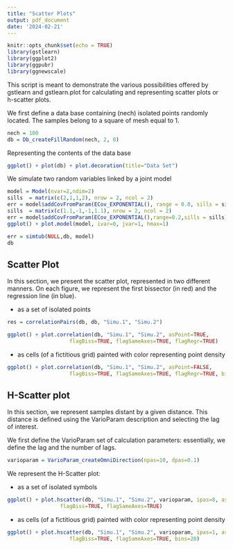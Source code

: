 ```yaml
---
title: "Scatter Plots"
output: pdf_document
date: '2024-02-21'
---
```


```r
knitr::opts_chunk$set(echo = TRUE)
library(gstlearn)
library(ggplot2)
library(ggpubr)
library(ggnewscale)
```

This script is meant to demonstrate the various possibilities offered by gstlearn and gstlearn.plot for calculating and representing scatter plots or h-scatter plots.

We first define a data base containing (nech) isolated points randomly located. The samples belong to a square of mesh equal to 1.

```r
nech = 100
db = Db_createFillRandom(nech, 2, 0)
```

Representing the contents of the data base

```r
ggplot() + plot(db) + plot.decoration(title="Data Set")
```

We simulate two random variables linked by a joint model

```r
model = Model(nvar=2,ndim=2)
sills  = matrix(c(2,1,1,2), nrow = 2, ncol = 2)
err = model$addCovFromParam(ECov_EXPONENTIAL(), range = 0.8, sills = sills)
sills  = matrix(c(1.1,-1,-1,1.1), nrow = 2, ncol = 2)
err = model$addCovFromParam(ECov_EXPONENTIAL(),range=0.2,sills = sills)
ggplot() + plot.model(model, ivar=0, jvar=1, hmax=1)
```

```r
err = simtub(NULL,db, model)
db
```

## Scatter Plot

In this section, we present the scatter plot, represented in two different manners. On each figure, we represent the first bissector (in red) and the regression line (in blue).

- as a set of isolated points

```r
res = correlationPairs(db, db, "Simu.1", "Simu.2")
```



```r
ggplot() + plot.correlation(db, "Simu.1", "Simu.2", asPoint=TRUE, 
                    flagBiss=TRUE, flagSameAxes=TRUE, flagRegr=TRUE)
```


- as cells (of a fictitious grid) painted with color representing point density

```r
ggplot() + plot.correlation(db, "Simu.1", "Simu.2", asPoint=FALSE, 
                    flagBiss=TRUE, flagSameAxes=TRUE, flagRegr=TRUE, bins=20)
```

## H-Scatter plot

In this section, we represent samples distant by a given distance. This distance is defined using the VarioParam description and selecting the lag of interest.

We first define the VarioParam set of calculation parameters: essentially, we define the lag and the number of lags.

```r
varioparam = VarioParam_createOmniDirection(npas=10, dpas=0.1)
```

We represent the H-Scatter plot:

- as a set of isolated symbols

```r
ggplot() + plot.hscatter(db, "Simu.1", "Simu.2", varioparam, ipas=8, asPoint=TRUE, 
                 flagBiss=TRUE, flagSameAxes=TRUE)
```

- as cells (of a fictitious grid) painted with color representing point density

```r
ggplot() + plot.hscatter(db, "Simu.1", "Simu.2", varioparam, ipas=1, asPoint=FALSE, 
                    flagBiss=TRUE, flagSameAxes=TRUE, bins=20)
```

